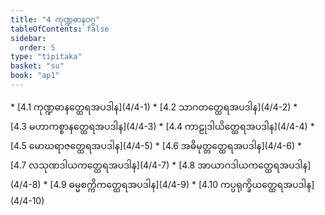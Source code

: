 ```yaml
---
title: "4 ကုဏ္ဍဓာနဝဂ္ဂ"
tableOfContents: false
sidebar:
  order: 5
type: "tipitaka"
basket: "su"
book: "ap1"
---
```



<DynamicBreadcrumb />



<TableOfContents book="ap1" section="4">
* [4.1 ကုဏ္ဍဓာနတ္ထေရအပဒါန](4/4-1)
* [4.2 သာဂတတ္ထေရအပဒါန](4/4-2)
* [4.3 မဟာကစ္စာနတ္ထေရအပဒါန](4/4-3)
* [4.4 ကာဠုဒါယိတ္ထေရအပဒါန](4/4-4)
* [4.5 မောဃရာဇတ္ထေရအပဒါန](4/4-5)
* [4.6 အဓိမုတ္တတ္ထေရအပဒါန](4/4-6)
* [4.7 လသုဏဒါယကတ္ထေရအပဒါန](4/4-7)
* [4.8 အာယာဂဒါယကတ္ထေရအပဒါန](4/4-8)
* [4.9 ဓမ္မစက္ကိကတ္ထေရအပဒါန](4/4-9)
* [4.10 ကပ္ပရုက္ခိယတ္ထေရအပဒါန](4/4-10)
</TableOfContents>